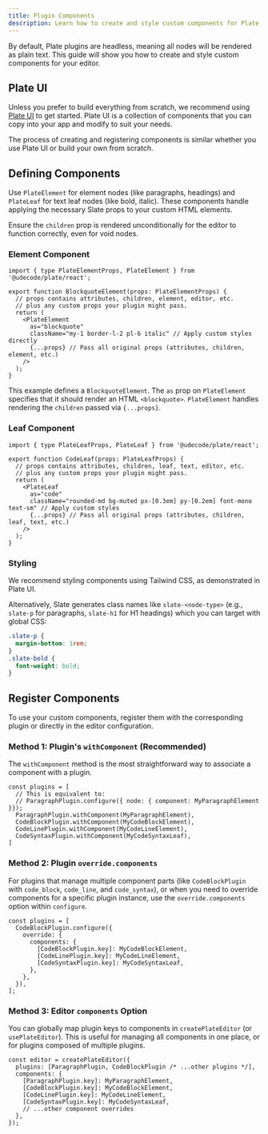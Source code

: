 ```yaml
---
title: Plugin Components
description: Learn how to create and style custom components for Plate plugins.
---
```


By default, Plate plugins are headless, meaning all nodes will be rendered as plain text. This guide will show you how to create and style custom components for your editor.

## Plate UI

Unless you prefer to build everything from scratch, we recommend using [Plate UI](/docs/components) to get started. Plate UI is a collection of components that you can copy into your app and modify to suit your needs.

The process of creating and registering components is similar whether you use Plate UI or build your own from scratch.

## Defining Components

Use `PlateElement` for element nodes (like paragraphs, headings) and `PlateLeaf` for text leaf nodes (like bold, italic). These components handle applying the necessary Slate props to your custom HTML elements.

Ensure the `children` prop is rendered unconditionally for the editor to function correctly, even for void nodes.

### Element Component

```tsx
import { type PlateElementProps, PlateElement } from '@udecode/plate/react';

export function BlockquoteElement(props: PlateElementProps) {
  // props contains attributes, children, element, editor, etc.
  // plus any custom props your plugin might pass.
  return (
    <PlateElement
      as="blockquote"
      className="my-1 border-l-2 pl-6 italic" // Apply custom styles directly
      {...props} // Pass all original props (attributes, children, element, etc.)
    />
  );
}
```

This example defines a `BlockquoteElement`. The `as` prop on `PlateElement` specifies that it should render an HTML `<blockquote>`. `PlateElement` handles rendering the `children` passed via `{...props}`.

### Leaf Component

```tsx
import { type PlateLeafProps, PlateLeaf } from '@udecode/plate/react';

export function CodeLeaf(props: PlateLeafProps) {
  // props contains attributes, children, leaf, text, editor, etc.
  // plus any custom props your plugin might pass.
  return (
    <PlateLeaf
      as="code"
      className="rounded-md bg-muted px-[0.3em] py-[0.2em] font-mono text-sm" // Apply custom styles
      {...props} // Pass all original props (attributes, children, leaf, text, etc.)
    />
  );
}
```

### Styling

We recommend styling components using Tailwind CSS, as demonstrated in Plate UI.

Alternatively, Slate generates class names like `slate-<node-type>` (e.g., `slate-p` for paragraphs, `slate-h1` for H1 headings) which you can target with global CSS:

```css
.slate-p {
  margin-bottom: 1rem;
}
.slate-bold {
  font-weight: bold;
}
```

## Register Components

To use your custom components, register them with the corresponding plugin or directly in the editor configuration.

### Method 1: Plugin's `withComponent` (Recommended)

The `withComponent` method is the most straightforward way to associate a component with a plugin.

```tsx
const plugins = [
  // This is equivalent to:
  // ParagraphPlugin.configure({ node: { component: MyParagraphElement }});
  ParagraphPlugin.withComponent(MyParagraphElement),
  CodeBlockPlugin.withComponent(MyCodeBlockElement),
  CodeLinePlugin.withComponent(MyCodeLineElement),
  CodeSyntaxPlugin.withComponent(MyCodeSyntaxLeaf),
]
```


### Method 2: Plugin `override.components`

For plugins that manage multiple component parts (like `CodeBlockPlugin` with `code_block`, `code_line`, and `code_syntax`), or when you need to override components for a specific plugin instance, use the `override.components` option within `configure`.

```tsx
const plugins = [
  CodeBlockPlugin.configure({
    override: {
      components: {
        [CodeBlockPlugin.key]: MyCodeBlockElement,
        [CodeLinePlugin.key]: MyCodeLineElement,
        [CodeSyntaxPlugin.key]: MyCodeSyntaxLeaf,
      },
    },
  }),
];
```

### Method 3: Editor `components` Option

You can globally map plugin keys to components in `createPlateEditor` (or `usePlateEditor`). This is useful for managing all components in one place, or for plugins composed of multiple plugins.

```tsx
const editor = createPlateEditor({
  plugins: [ParagraphPlugin, CodeBlockPlugin /* ...other plugins */],
  components: {
    [ParagraphPlugin.key]: MyParagraphElement,
    [CodeBlockPlugin.key]: MyCodeBlockElement,
    [CodeLinePlugin.key]: MyCodeLineElement,
    [CodeSyntaxPlugin.key]: MyCodeSyntaxLeaf,
    // ...other component overrides
  },
});
```
